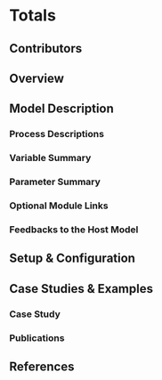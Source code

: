# Totals

## Contributors
## Overview
## Model Description
###	Process Descriptions
###	Variable Summary
###	Parameter Summary
###	Optional Module Links
###	Feedbacks to the Host Model
## Setup & Configuration
## Case Studies & Examples
###	Case Study
###	Publications
## References